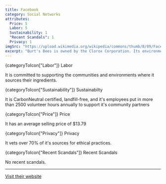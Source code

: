 ```yaml
---
title: Facebook
category: Social Networks
attributes:
  Price: 5
  Labor: 5
  Sustainability: 1
  "Recent Scandals": 1
  Privacy: 1
imgSrc: "https://upload.wikimedia.org/wikipedia/commons/thumb/8/89/Facebook_Logo_%282019%29.svg/500px-Facebook_Logo_%282019%29.svg.png"
excerpt: "Burt's Bees is owned by the Clorox Corporation. Its environmental rating is 'good'. It uses a high proportion of eco-friendly materials including recycled materials."
---
```



<SpacedElements as="h3">
  {categoryToIcon["Labor"]}
  Labor
</SpacedElements>

It is committed to supporting the communities and environments where it sources their ingredients.

<SpacedElements as="h3">
  {categoryToIcon["Sustainability"]}
  Sustainabilty
</SpacedElements>

It is CarbonNeutral certified, landfill-free, and it's employees put in more than 2500 volunteer hours annually to support it's community partners

<SpacedElements as="h3">
  {categoryToIcon["Price"]}
  Price
</SpacedElements>

It has an average selling price of \$13.79

<SpacedElements as="h3">
  {categoryToIcon["Privacy"]}
  Privacy
</SpacedElements>

It vets over 70% of it's sources for ethical practices.

<SpacedElements as="h3">
  {categoryToIcon["Recent Scandals"]}
  Recent Scandals
</SpacedElements>

No recent scandals.

<hr />

[Visit their website](https://www.facebook.com)

